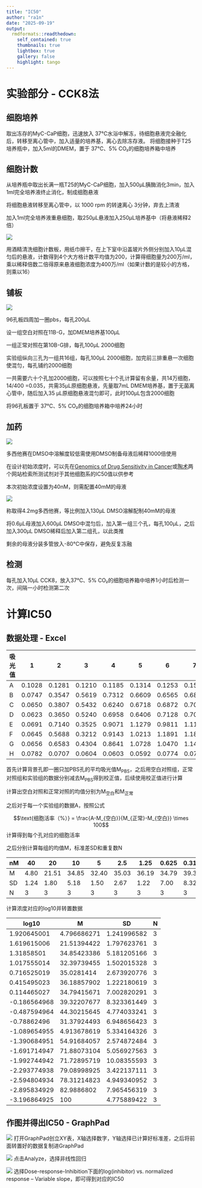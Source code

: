 ---
title: "IC50"
author: "ra1n"
date: "2025-09-19"
output:
  rmdformats::readthedown:
    self_contained: true
    thumbnails: true
    lightbox: true
    gallery: false
    highlight: tango
---

# 实验部分 - CCK8法
## 细胞培养
取出冻存的MyC-CaP细胞，迅速放入 37℃水浴中解冻，待细胞悬液完全融化后，转移至离心管中，加入适量的培养基，离心去除冻存液。
将细胞接种于T25培养瓶中，加入5ml的DMEM，置于 37℃、5% CO₂的细胞培养箱中培养

## 细胞计数
从培养瓶中取出长满一瓶T25的MyC-CaP细胞，加入500μL胰酶消化3min，加入1ml完全培养液终止消化，制成细胞悬液 

将细胞悬液转移至离心管中，以 1000 rpm 的转速离心 3分钟，弃去上清液

加入1ml完全培养液重悬细胞，取250μL悬液加入250μL培养基中（将悬液稀释2倍）

![](F:/ZJY/Study Manual/IC50/细胞计数板.png){style="width: auto; height: auto"}

用酒精清洗细胞计数板，用纸巾擦干，在上下室中沿盖玻片外侧分别加入10μL混匀后的悬液，计数得到4个大方格计数平均值为200，计算得细胞量为200万/ml，乘以稀释倍数二倍得原来悬液细胞浓度为400万/ml（如果计数的是较小的方格，则乘以16）

## 铺板
![](F:/ZJY/Study Manual/IC50/96孔板.png){style="width: auto; height: auto"}

96孔板四周加一圈pbs，每孔200μL

设一组空白对照在11B-G，加DMEM培养基100μL

一组正常对照在第10B-G排，每孔100μL 2000细胞

实验组纵向三孔为一组共16组，每孔100μL 2000细胞，加完前三排重悬一次细胞使混匀，每孔铺约2000细胞

一共需要六十个孔加2000细胞，可以按照七十个孔计算留有余量，共14万细胞，14/400 =0.035，共需35μL原细胞悬液，先量取7mL DMEM培养基，置于无菌离心管中，随后加入35 μL原细胞悬液混匀即可，此时100μL包含2000细胞

将96孔板置于 37℃、5% CO₂的细胞培养箱中培养24小时

## 加药

![](F:/ZJY/Study Manual/IC50/DMSO安全浓度.png){style="width: auto; height: auto"}

多西他赛在DMSO中溶解度较低需使用DMSO制备母液后稀释1000倍使用

在设计初始浓度时，可以先在[Genomics of Drug Sensitivity in Cancer](https://www.cancerrxgene.org/)或[陶术](https://www.tsbiochem.com/)两个网站检索所测试剂对于其他细胞系的IC50值以供参考

本次初始浓度设置为40nM，则需配置40mM的母液

![](F:/ZJY/Study Manual/IC50/多西他赛计算.png){style="width: auto; height: auto"}

称取得4.2mg多西他赛，等比例加入130μL DMSO溶解配制40mM的母液

将0.6μL母液加入600μL DMSO中混匀后，加入第一组三个孔，每孔100μL，之后加入300μL DMSO稀释后加入第二组孔，以此类推

剩余的母液分装多管放入-80℃中保存，避免反复冻融

## 检测

每孔加入10μL CCK8，放入37℃、5% CO₂的细胞培养箱中培养1小时后检测一次，间隔一小时检测第二次

# 计算IC50 
## 数据处理 - Excel

| 吸光值 | 1      | 2      | 3      | 4      | 5      | 6      | 7      | 8      | 9      | 10     | 11     | 12     |
|--------|--------|--------|--------|--------|--------|--------|--------|--------|--------|--------|--------|--------|
| A      | 0.1028 | 0.1281 | 0.1210 | 0.1185 | 0.1314 | 0.1253 | 0.1510 | 0.1518 | 0.1708 | 0.1384 | 0.1813 | 0.1579 |
| B      | 0.0747 | 0.3547 | 0.5619 | 0.7312 | 0.6609 | 0.6565 | 0.6835 | 0.6026 | 0.6367 | 0.7852 | 0.3551 | 0.0419 |
| C      | 0.0650 | 0.3807 | 0.5432 | 0.6240 | 0.6718 | 0.6872 | 0.7086 | 0.7477 | 0.7452 | 0.8326 | 0.3316 | 0.1706 |
| D      | 0.0623 | 0.3650 | 0.5240 | 0.6958 | 0.6406 | 0.7128 | 0.7011 | 0.6988 | 0.8104 | 0.7320 | 0.3141 | 0.1558 |
| E      | 0.0691 | 0.7140 | 0.3525 | 0.9071 | 1.1279 | 0.9811 | 1.1173 | 1.1874 | 1.1849 | 1.3627 | 0.3043 | 0.1567 |
| F      | 0.0645 | 0.5688 | 0.3212 | 0.9143 | 1.0213 | 1.1891 | 1.1887 | 1.0849 | 1.1104 | 1.4242 | 0.3011 | 0.1559 |
| G      | 0.0656 | 0.6583 | 0.4304 | 0.8641 | 1.0728 | 1.0470 | 1.1440 | 1.1531 | 1.2780 | 1.3244 | 0.2912 | 0.1408 |
| H      | 0.0782 | 0.0707 | 0.0604 | 0.0603 | 0.0592 | 0.0774 | 0.0739 | 0.0737 | 0.0832 | 0.0743 | 0.1075 | 0.1584 |

首先计算背景孔即一圈只加PBS孔的平均吸光值M<sub>PBS</sub>，之后用空白对照组，正常对照组和实验组的数据分别减去M<sub>PBS</sub>得到校正值，后续使用校正值进行计算

计算出空白对照和正常对照的均值分别为M<sub>空白</sub>和M<sub>正常</sub>

之后对于每一个实验组的数据A，按照公式

$$\text{细胞活率（%）} = \frac{A-M_{空白}}{M_{正常}-M_{空白}} \times 100$$
计算得到每个孔对应的细胞活率

之后分别计算每组的均值M，标准差SD和重复数N

| nM | 40 | 20 | 10 | 5 | 2.5 | 1.25 | 0.625 | 0.3125 | 0.15625 | 0.078125 | 0.0390625 | 0.01953125 | 0.009765625 | 0.004882813 | 0.002441406 | 0.001220703 | 0.000610352 | 0.000305176 |
|----------|----|----|----|---|-----|------|-------|--------|---------|----------|-----------|------------|-------------|-------------|-------------|-------------|-------------|-------------|
| M | 4.80 | 21.51 | 34.85 | 32.40 | 35.03 | 36.19 | 34.79 | 39.32 | 44.30 | 31.38 | 4.91 | 54.92 | 71.88 | 71.73 | 79.09 | 78.31 | 82.99 | 100.00 |
| SD | 1.24 | 1.80 | 5.18 | 1.50 | 2.67 | 1.22 | 7.00 | 8.32 | 4.77 | 6.95 | 5.33 | 2.57 | 5.06 | 10.08 | 3.42 | 4.95 | 7.97 | 4.78 |
| N | 3 | 3 | 3 | 3 | 3 | 3 | 3 | 3 | 3 | 3 | 3 | 3 | 3 | 3 | 3 | 3 | 3 | 3 |


计算浓度对应的log10并转置数据

| log10         | M            | SD           | N |
|---------------|--------------|--------------|---|
| 1.920645001   | 4.796686271  | 1.241996582  | 3 |
| 1.619615006   | 21.51394422  | 1.797623761  | 3 |
| 1.31858501    | 34.85423386  | 5.181205166  | 3 |
| 1.017555014   | 32.39739455  | 1.502015328  | 3 |
| 0.716525019   | 35.0281414   | 2.673920776  | 3 |
| 0.415495023   | 36.18857902  | 1.222180619  | 3 |
| 0.114465027   | 34.79415671  | 7.002820291  | 3 |
| -0.186564968  | 39.32207677  | 8.323361449  | 3 |
| -0.487594964  | 44.30215645  | 4.774033241  | 3 |
| -0.78862496   | 31.37924493  | 6.948656423  | 3 |
| -1.089654955  | 4.913678619  | 5.334164326  | 3 |
| -1.390684951  | 54.91684057  | 2.574872484  | 3 |
| -1.691714947  | 71.88073104  | 5.056927563  | 3 |
| -1.992744942  | 71.72895719  | 10.08355593  | 3 |
| -2.293774938  | 79.08998925  | 3.422137111  | 3 |
| -2.594804934  | 78.31214823  | 4.949340952  | 3 |
| -2.895834929  | 82.9886802   | 7.965456319  | 3 |
| -3.196864925  | 100          | 4.775889422  | 3 |

## 作图并得出IC50 - GraphPad

![](F:/ZJY/Study Manual/IC50/建立XY表.png){style="width:auto; height:auto"}
打开GraphPad创立XY表，X轴选择数字，Y轴选择已计算好标准差，之后将前面转置好的数据复制进GraphPad

![](F:/ZJY/Study Manual/IC50/复制数据.png){style="width:auto; height:auto"}
点击Analyze，选择非线性回归

![](F:/ZJY/Study Manual/IC50/dose.png){style="width:auto; height:auto"}
选择Dose-response-Inhibition下面的log(inhibitor) vs. normalized response -- Variable slope，即可得到对应的IC50



